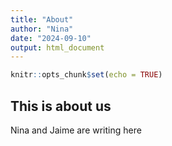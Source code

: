 ```yaml
---
title: "About"
author: "Nina"
date: "2024-09-10"
output: html_document
---
```


```r
knitr::opts_chunk$set(echo = TRUE)
```

## This is about us

Nina and Jaime are writing here